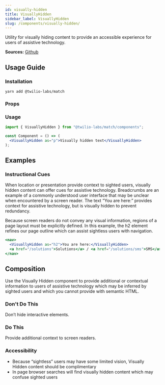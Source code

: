 ```yaml
---
id: visually-hidden
title: VisuallyHidden
sidebar_label: VisuallyHidden
slug: /components/visually-hidden/
---
```



Utility for visually hiding content to provide an accessible experience for users of assistive technology.

**Sources:** [Github](https://github.com/twilio-labs/match/blob/main/packages/match-components/src/visually-hidden.tsx)

## Usage Guide

### Installation

```shell
yarn add @twilio-labs/match
```

### Props

<Props of="VisuallyHidden" />

### Usage

```jsx
import { VisuallyHidden } from "@twilio-labs/match/components";

const Component = () => (
  <VisuallyHidden as="p">Visually hidden text</VisuallyHidden>
);
```

## Examples

### Instructional Cues

When location or presentation provide context to sighted users, visually hidden content can offer cues for assistive technology. Breadcrumbs are an example of a commonly understood user interface that may be unclear when encountered by a screen reader. The text “You are here:” provides context for assistive technology, but is visually hidden to prevent redundancy.

Because screen readers do not convey any visual information, regions of a page layout must be explicitly defined. In this example, the h2 element refines our page outline which can assist sightless users with navigation.

```jsx live
<nav>
  <VisuallyHidden as="h2">You are here:</VisuallyHidden>
  <a href="/solutions">Solutions</a> / <a href="/solutions/sms">SMS</a>
</nav>
```

## Composition

Use the Visually Hidden component to provide additional or contextual information to users of assistive technology which may be inferred by sighted users and which you cannot provide with semantic HTML.

### Don't Do This

Don’t hide interactive elements.

### Do This

Provide additional context to screen readers.

### Accessibility

- Because “sightless” users may have some limited vision, Visually Hidden content should be complimentary
- In page browser searches will find visually hidden content which may confuse sighted users
